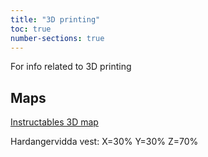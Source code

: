 ```yaml
---
title: "3D printing"
toc: true
number-sections: true
---
```


For info related to 3D printing

## Maps
[Instructables 3D map](https://www.instructables.com/Create-3D-Printed-Terrain-Maps-Using-Terrain2STL/)


Hardangervidda vest: X=30% Y=30% Z=70%